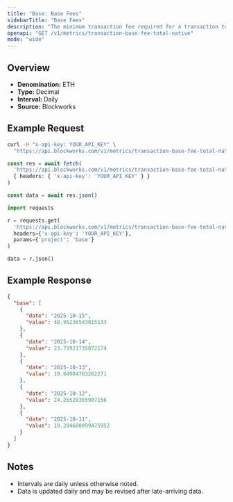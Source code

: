 ```yaml
---
title: "Base: Base Fees"
sidebarTitle: "Base Fees"
description: "The minimum transaction fee required for a transaction to be included in a block"
openapi: "GET /v1/metrics/transaction-base-fee-total-native"
mode: "wide"
---
```


## Overview

- **Denomination:** ETH
- **Type:** Decimal
- **Interval:** Daily
- **Source:** Blockworks

## Example Request

<CodeGroup>

```bash cURL
curl -H "x-api-key: YOUR_API_KEY" \
  "https://api.blockworks.com/v1/metrics/transaction-base-fee-total-native?project=base"
```

```typescript TypeScript
const res = await fetch(
  'https://api.blockworks.com/v1/metrics/transaction-base-fee-total-native?project=base',
  { headers: { 'x-api-key': 'YOUR_API_KEY' } }
)

const data = await res.json()
```

```python Python
import requests

r = requests.get(
  'https://api.blockworks.com/v1/metrics/transaction-base-fee-total-native',
  headers={'x-api-key': 'YOUR_API_KEY'},
  params={'project': 'base'}
)

data = r.json()
```

</CodeGroup>

## Example Response

```json
{
  "base": [
    {
      "date": "2025-10-15",
      "value": 48.95236543015133
    },
    {
      "date": "2025-10-14",
      "value": 23.73921735872174
    },
    {
      "date": "2025-10-13",
      "value": 19.64904763262271
    },
    {
      "date": "2025-10-12",
      "value": 24.26528365907156
    },
    {
      "date": "2025-10-11",
      "value": 19.284600099475952
    }
  ]
}
```

## Notes
- Intervals are daily unless otherwise noted.
- Data is updated daily and may be revised after late-arriving data.